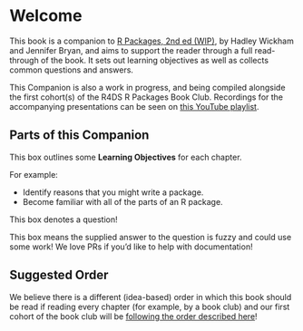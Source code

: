
# Welcome {-}

This book is a companion to [R Packages, 2nd ed (WIP)](https://r-pkgs.org/), by Hadley Wickham and Jennifer Bryan, and aims to support the reader through a full read-through of the book. It sets out learning objectives as well as collects common questions and answers.

This Companion is also a work in progress, and being compiled alongside the first cohort(s) of the R4DS R Packages Book Club. Recordings for the accompanying presentations can be seen on [this YouTube playlist](https://www.youtube.com/playlist?list=PL3x6DOfs2NGiXMln8bxY7e0XgA5z1cp-8).

## Parts of this Companion {-}

:::LO
This box outlines some **Learning Objectives** for each chapter.

For example:

- Identify reasons that you might write a package.
- Become familiar with all of the parts of an R package.
:::

:::question
This box denotes a question!
:::

:::TODO
This box means the supplied answer to the question is fuzzy and could use some work! We love PRs if you'd like to help with documentation!
:::


## Suggested Order {-}

We believe there is a different (idea-based) order in which this book should be read if reading every chapter (for example, by a book club) and our first cohort of the book club will be [following the order described here](introduction.html)!

